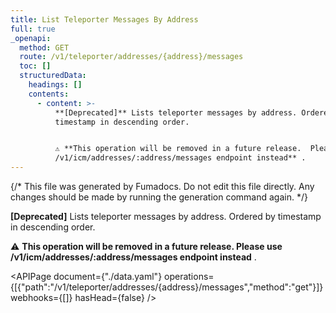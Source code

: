 ```yaml
---
title: List Teleporter Messages By Address
full: true
_openapi:
  method: GET
  route: /v1/teleporter/addresses/{address}/messages
  toc: []
  structuredData:
    headings: []
    contents:
      - content: >-
          **[Deprecated]** Lists teleporter messages by address. Ordered by 
          timestamp in descending order.


          ⚠️ **This operation will be removed in a future release.  Please use
          /v1/icm/addresses/:address/messages endpoint instead** .
---
```


{/* This file was generated by Fumadocs. Do not edit this file directly. Any changes should be made by running the generation command again. */}

**[Deprecated]** Lists teleporter messages by address. Ordered by  timestamp in descending order.

⚠️ **This operation will be removed in a future release.  Please use /v1/icm/addresses/:address/messages endpoint instead** .

<APIPage document={"./data.yaml"} operations={[{"path":"/v1/teleporter/addresses/{address}/messages","method":"get"}]} webhooks={[]} hasHead={false} />